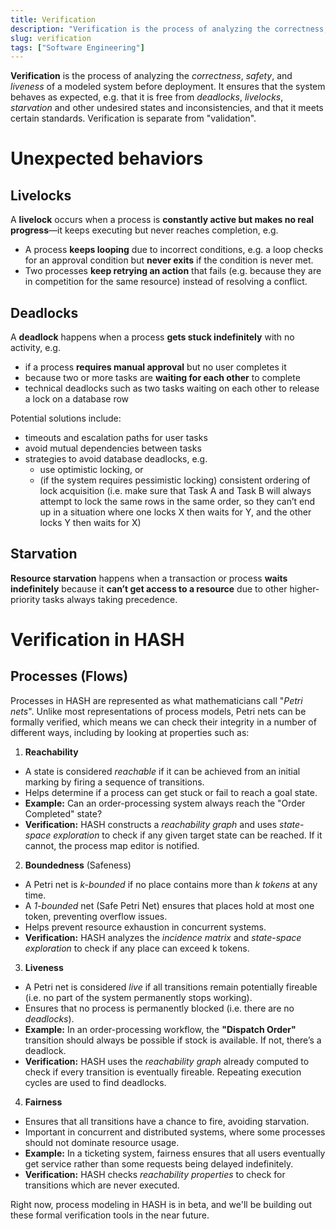 ```yaml
---
title: Verification
description: "Verification is the process of analyzing the correctness, safety and liveness of a modeled system."
slug: verification
tags: ["Software Engineering"]
---
```


**Verification** is the process of analyzing the _correctness_, _safety_, and _liveness_ of a modeled system before deployment. It ensures that the system behaves as expected, e.g. that it is free from _deadlocks_, _livelocks_, _starvation_ and other undesired states and inconsistencies, and that it meets certain standards. Verification is separate from "validation".

# Unexpected behaviors

## Livelocks

A **livelock** occurs when a process is **constantly active but makes no real progress**—it keeps executing but never reaches completion, e.g.

- A process **keeps looping** due to incorrect conditions, e.g. a loop checks for an approval condition but **never exits** if the condition is never met.
- Two processes **keep retrying an action** that fails (e.g. because they are in competition for the same resource) instead of resolving a conflict.

## Deadlocks

A **deadlock** happens when a process **gets stuck indefinitely** with no activity, e.g.

- if a process **requires manual approval** but no user completes it
- because two or more tasks are **waiting for each other** to complete
- technical deadlocks such as two tasks waiting on each other to release a lock on a database row

Potential solutions include:

- timeouts and escalation paths for user tasks
- avoid mutual dependencies between tasks
- strategies to avoid database deadlocks, e.g.
  - use optimistic locking, or
  - (if the system requires pessimistic locking) consistent ordering of lock acquisition (i.e. make sure that Task A and Task B will always attempt to lock the same rows in the same order, so they can’t end up in a situation where one locks X then waits for Y, and the other locks Y then waits for X)

## Starvation

**Resource starvation** happens when a transaction or process **waits indefinitely** because it **can’t get access to a resource** due to other higher-priority tasks always taking precedence.

# Verification in HASH

## Processes (Flows)

Processes in HASH are represented as what mathematicians call "_Petri nets_". Unlike most representations of process models, Petri nets can be formally verified, which means we can check their integrity in a number of different ways, including by looking at properties such as:

1. **Reachability**
  - A state is considered _reachable_ if it can be achieved from an initial marking by firing a sequence of transitions.
  - Helps determine if a process can get stuck or fail to reach a goal state.
  - **Example:** Can an order-processing system always reach the "Order Completed" state?
  - **Verification:** HASH constructs a _reachability graph_ and uses _state-space exploration_ to check if any given target state can be reached. If it cannot, the process map editor is notified.
2. **Boundedness** (Safeness)
  - A Petri net is _k-bounded_ if no place contains more than _k tokens_ at any time.
  - A _1-bounded_ net (Safe Petri Net) ensures that places hold at most one token, preventing overflow issues.
  - Helps prevent resource exhaustion in concurrent systems.
  - **Verification:** HASH analyzes the _incidence matrix_ and _state-space exploration_ to check if any place can exceed k tokens.
3. **Liveness**
  - A Petri net is considered _live_ if all transitions remain potentially fireable (i.e. no part of the system permanently stops working).
  - Ensures that no process is permanently blocked (i.e. there are no _deadlocks_).
  - **Example:** In an order-processing workflow, the **"Dispatch Order"** transition should always be possible if stock is available. If not, there’s a deadlock.
  - **Verification:** HASH uses the _reachability graph_ already computed to check if every transition is eventually fireable. Repeating execution cycles are used to find deadlocks.
4. **Fairness**
  - Ensures that all transitions have a chance to fire, avoiding starvation.
  - Important in concurrent and distributed systems, where some processes should not dominate resource usage.
  - **Example:** In a ticketing system, fairness ensures that all users eventually get service rather than some requests being delayed indefinitely.
  - **Verification:** HASH checks _reachability properties_ to check for transitions which are never executed.

Right now, process modeling in HASH is in beta, and we'll be building out these formal verification tools in the near future.
